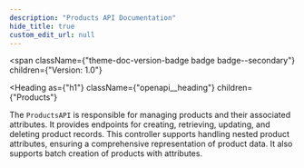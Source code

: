 ```yaml
---
description: "Products API Documentation"
hide_title: true
custom_edit_url: null
---
```



<span
  className={"theme-doc-version-badge badge badge--secondary"}
  children={"Version: 1.0"}
>
</span>

<Heading
  as={"h1"}
  className={"openapi__heading"}
  children={"Products"}
>
</Heading>

The `ProductsAPI` is responsible for managing products and their associated attributes. It provides endpoints for creating, retrieving, updating, and deleting product records. This controller supports handling nested product attributes, ensuring a comprehensive representation of product data.
It also supports batch creation of products with attributes.

